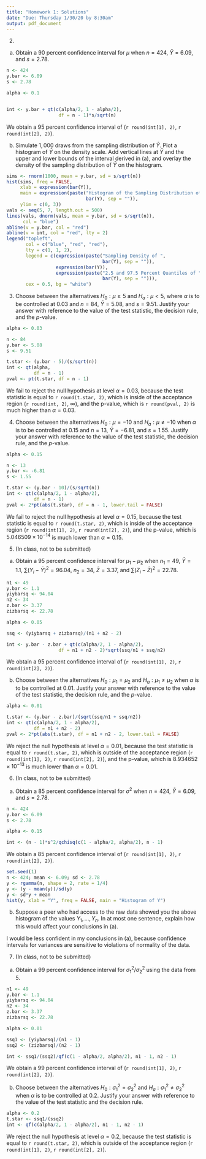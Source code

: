 ```yaml
---
title: "Homework 1: Solutions"
date: "Due: Thursday 1/30/20 by 8:30am"
output: pdf_document
---
```


2.  

(a) Obtain a 90 percent confidence interval for $\mu$ when $n = 424$, $\bar{Y} = 6.09$, and $s = 2.78$. 

\color{blue}
```r
n <- 424
y.bar <- 6.09
s <- 2.78

alpha <- 0.1


int <- y.bar + qt(c(alpha/2, 1 - alpha/2), 
                   df = n - 1)*s/sqrt(n)
```
We obtain a 95 percent confidence interval of (`r round(int[1], 2)`, `r round(int[2], 2)`).
\color{black}

(b) Simulate $1,000$ draws from the sampling distribution of $\bar{Y}$. Plot a histogram of $\bar{Y}$ on the density scale. Add vertical lines at $\bar{Y}$ and the upper and lower bounds of the interval derived in (a), and overlay the density of the sampling distribution of $\bar{Y}$ on the histogram.

\color{blue}
```r
sims <- rnorm(1000, mean = y.bar, sd = s/sqrt(n))
hist(sims, freq = FALSE,
     xlab = expression(bar(Y)),
     main = expression(paste("Histogram of the Sampling Distribution of ", 
                             bar(Y), sep = "")),
     ylim = c(0, 3))
vals <- seq(5, 7, length.out = 500)
lines(vals, dnorm(vals, mean = y.bar, sd = s/sqrt(n)),
      col = "blue")
abline(v = y.bar, col = "red")
abline(v = int, col = "red", lty = 2)
legend("topleft",
       col = c("blue", "red", "red"),
       lty = c(1, 1, 2),
       legend = c(expression(paste("Sampling Density of ", 
                                   bar(Y), sep = "")), 
                  expression(bar(Y)), 
                  expression(paste("2.5 and 97.5 Percent Quantiles of ", 
                                   bar(Y), sep = ""))),
       cex = 0.5, bg = "white")
```
\color{black}

3. Choose between the alternatives $H_0: \mu \geq 5$ and $H_a:\mu < 5$, where $\alpha$ is to be controlled at $0.03$ and $n = 84$, $\bar{Y} = 5.08$, and $s = 9.51$. Justify your answer with reference to the value of the test statistic, the decision rule, and the $p$-value.

\color{blue}
```r
alpha <- 0.03

n <- 84
y.bar <- 5.08
s <- 9.51

t.star <- (y.bar - 5)/(s/sqrt(n))
int <- qt(alpha, 
          df = n - 1)
pval <- pt(t.star, df = n - 1)
```

We fail to reject the null hypothesis at level $\alpha = 0.03$, because the test statistic is equal to `r round(t.star, 2)`, which is inside of the acceptance region (`r round(int, 2)`, $\infty$), and the p-value, which is `r round(pval, 2)` is much higher than $\alpha = 0.03$.

\color{black}


4. Choose between the alternatives $H_0: \mu = -10$ and $H_a: \mu \neq -10$ when $\alpha$ is to be controlled at $0.15$ and $n = 13$, $\bar{Y} = -6.81$, and $s = 1.55$. Justify your answer with reference to the value of the test statistic, the decision rule, and the $p$-value.

\color{blue}
```r
alpha <- 0.15

n <- 13
y.bar <- -6.81
s <- 1.55

t.star <- (y.bar - 10)/(s/sqrt(n))
int <- qt(c(alpha/2, 1 - alpha/2), 
          df = n - 1)
pval <- 2*pt(abs(t.star), df = n - 1, lower.tail = FALSE)
```

We fail to reject the null hypothesis at level $\alpha = 0.15$, because the test statistic is equal to `r round(t.star, 2)`, which is inside of the acceptance region (`r round(int[1], 2)`, `r round(int[2], 2)`), and the p-value, which is $5.046509\times10^{-14}$ is much lower than $\alpha = 0.15$.

\color{black}

5. (In class, not to be submitted) 
(a) Obtain a 95 percent confidence interval for $\mu_1 - \mu_2$ when $n_1 = 49$, $\bar{Y} = 1.1$, $\sum \left(Y_i - \bar{Y}\right)^2 = 96.04$, $n_2 = 34$, $\bar{Z} = 3.37$, and $\sum \left(Z_i - \bar{Z}\right)^2 = 22.78$. 

\color{blue}
```r
n1 <- 49
y.bar <- 1.1
yiybarsq <- 94.04
n2 <- 34
z.bar <- 3.37
zizbarsq <- 22.78

alpha <- 0.05

ssq <- (yiybarsq + zizbarsq)/(n1 + n2 - 2)

int <- y.bar - z.bar + qt(c(alpha/2, 1 - alpha/2), 
                   df = n1 + n2 - 2)*sqrt(ssq/n1 + ssq/n2)
```
We obtain a 95 percent confidence interval of (`r round(int[1], 2)`, `r round(int[2], 2)`).
\color{black}

(b) Choose between the alternatives $H_0: \mu_1 = \mu_2$ and $H_a: \mu_1 \neq \mu_2$ when $\alpha$ is to be controlled at $0.01$. Justify your answer with reference to the value of the test statistic, the decision rule, and the $p$-value.

\color{blue}
```r
alpha <- 0.01

t.star <- (y.bar - z.bar)/(sqrt(ssq/n1 + ssq/n2))
int <- qt(c(alpha/2, 1 - alpha/2), 
          df = n1 + n2 - 2)
pval <- 2*pt(abs(t.star), df = n1 + n2 - 2, lower.tail = FALSE)
```
\color{black}

We reject the null hypothesis at level $\alpha = 0.01$, because the test statistic is equal to `r round(t.star, 2)`, which is outside of the acceptance region (`r round(int[1], 2)`, `r round(int[2], 2)`), and the p-value, which is $8.934652\times10^{-13}$ is much lower than $\alpha = 0.01$.

6. (In class, not to be submitted) 
(a) Obtain a 85 percent confidence interval for $\sigma^2$ when $n = 424$, $\bar{Y} = 6.09$, and $s = 2.78$. 
\color{blue}
```r
n <- 424
y.bar <- 6.09
s <- 2.78

alpha <- 0.15

int <- (n - 1)*s^2/qchisq(c(1 - alpha/2, alpha/2), n - 1)
```
We obtain a 85 percent confidence interval of (`r round(int[1], 2)`, `r round(int[2], 2)`).
\color{black}

```r
set.seed(1)
n <- 424; mean <- 6.09; sd <- 2.78
y <- rgamma(n, shape = 2, rate = 1/4)
y <- (y - mean(y))/sd(y)
y <- sd*y + mean
hist(y, xlab = "Y", freq = FALSE, main = "Histogram of Y")
```
(b) Suppose a peer who had access to the raw data showed you the above histogram of the values $Y_1, \dots, Y_n$. In at most one sentence, explain how this would affect your conclusions in (a).

\color{blue}
I would be less confident in my conclusions in (a), because confidence intervals for variances are sensitive to violations of normality of the data.
\color{black}

7. (In class, not to be submitted)  
(a) Obtain a 99 percent confidence interval for $\sigma_1^2/\sigma^2_2$ using the data from 5. 

\color{blue}
```r
n1 <- 49
y.bar <- 1.1
yiybarsq <- 94.04
n2 <- 34
z.bar <- 3.37
zizbarsq <- 22.78

alpha <- 0.01

ssq1 <- (yiybarsq)/(n1 - 1)
ssq2 <- (zizbarsq)/(n2 - 1)

int <- ssq1/(ssq2)/qf(c(1 - alpha/2, alpha/2), n1 - 1, n2 - 1)
```

We obtain a 99 percent confidence interval of (`r round(int[1], 2)`, `r round(int[2], 2)`).

\color{black}

(b) Choose between the alternatives $H_0: \sigma^2_1 = \sigma^2_2$ and $H_a: \sigma^2_1 \neq \sigma^2_2$ when $\alpha$ is to be controlled at $0.2$. Justify your answer with reference to the value of the test statistic and the decision rule.

\color{blue}
```r
alpha <- 0.2
t.star <- ssq1/(ssq2)
int <- qf(c(alpha/2, 1 - alpha/2), n1 - 1, n2 - 1)
```

We reject the null hypothesis at level $\alpha = 0.2$, because the test statistic is equal to `r round(t.star, 2)`, which is outside of the acceptance region (`r round(int[1], 2)`, `r round(int[2], 2)`).

\color{black}
